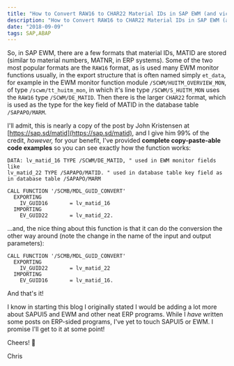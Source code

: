 ```yaml
---
title: "How to Convert RAW16 to CHAR22 Material IDs in SAP EWM (and vice-versa)"
description: "How to Convert RAW16 to CHAR22 Material IDs in SAP EWM (and vice-versa)"
date: "2018-09-09"
tags: SAP,ABAP
---
```


So, in SAP EWM, there are a few formats that material IDs, MATID are stored (similar to material numbers, MATNR, in ERP systems). Some of the two most popular formats are the `RAW16` format, as is used many EWM monitor functions usually, in the export structure that is often named simply `et_data`, for example in the EWM monitor function module `/SCWM/HUITM_OVERVIEW_MON`, of type `/scwm/tt_huitm_mon`, in which it's line type `/SCWM/S_HUITM_MON` uses the `RAW16` type `/SCWM/DE_MATID`. Then there is the larger `CHAR22` format, which is used as the type for the key field of MATID in the database table `/SAPAPO/MARM`.

I'll admit, this is nearly a copy of the post by John Kristensen at [https://sap.sd/matid](https://sap.sd/matid), and I give him 99% of the credit, _however,_ for your benefit, I've provided **complete copy-paste-able code examples** so you can see exactly how the function works:
          
```abap
DATA: lv_matid_16 TYPE /SCWM/DE_MATID, " used in EWM monitor fields like 
lv_matid_22 TYPE /SAPAPO/MATID. " used in database table key field as in database table /SAPAPO/MARM

CALL FUNCTION '/SCMB/MDL_GUID_CONVERT'
  EXPORTING
    IV_GUID16       = lv_matid_16
  IMPORTING
    EV_GUID22       = lv_matid_22.
```

...and, the nice thing about this function is that it can do the conversion the other way around (note the change in the name of the input and output parameters):

```abap
CALL FUNCTION '/SCMB/MDL_GUID_CONVERT'
  EXPORTING
    IV_GUID22       = lv_matid_22
  IMPORTING
    EV_GUID16       = lv_matid_16.
```

And that's it!

I know in starting this blog I originally stated I would be adding a lot more about SAPUI5 and EWM and other neat ERP programs. While I <em>have</em> written some posts on ERP-sided programs, I've yet to touch SAPUI5 or EWM. I promise I'll get to it at some point!

Cheers! 🍺

Chris






